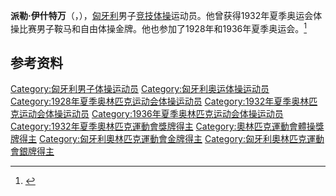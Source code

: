 {{NoteTA|G1=Sports}}
{{eastern name order|[[匈牙利语|匈牙利语]]}}

'''派勒·伊什特万'''（{{lang-hu|Pelle István}}，{{bd|1907年|7月26日|1986年|3月6日}}），[[匈牙利|匈牙利]]男子[[竞技体操|竞技体操]]运动员。他曾获得1932年夏季奥运会体操比赛男子鞍马和自由体操金牌。他也参加了1928年和1936年夏季奥运会。<ref>{{Cite web|title=István PELLE|url=https://www.olympic.org/istvan-pelle|accessdate=2021-03-27|work=International Olympic Committee|archive-date=2020-08-15|archive-url=https://web.archive.org/web/20200815143117/https://www.olympic.org/istvan-pelle|dead-url=no}}</ref>

== 参考资料 ==
{{reflist}}

{{奥林匹克运动会体操比赛男子鞍马冠军}}
{{奥林匹克运动会体操比赛男子自由体操冠军}}

{{Authority control}}
{{DEFAULTSORT:Pelle, István}}
[[Category:匈牙利男子体操运动员|Category:匈牙利男子体操运动员]]
[[Category:匈牙利奥运体操运动员|Category:匈牙利奥运体操运动员]]
[[Category:1928年夏季奥林匹克运动会体操运动员|Category:1928年夏季奥林匹克运动会体操运动员]]
[[Category:1932年夏季奥林匹克运动会体操运动员|Category:1932年夏季奥林匹克运动会体操运动员]]
[[Category:1936年夏季奥林匹克运动会体操运动员|Category:1936年夏季奥林匹克运动会体操运动员]]
[[Category:1932年夏季奧林匹克運動會獎牌得主|Category:1932年夏季奧林匹克運動會獎牌得主]]
[[Category:奧林匹克運動會體操獎牌得主|Category:奧林匹克運動會體操獎牌得主]]
[[Category:匈牙利奧林匹克運動會金牌得主|Category:匈牙利奧林匹克運動會金牌得主]]
[[Category:匈牙利奧林匹克運動會銀牌得主|Category:匈牙利奧林匹克運動會銀牌得主]]